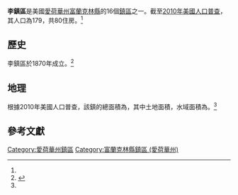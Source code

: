 {{Infobox settlement
|official_name            = 李鎮區
|native_name              = Lee Township
|settlement_type          = [[鎮區_(美國)|鎮區]]
|nickname                 = 
|motto                    =

<!-- Images -->
|image_skyline            = 
|imagesize                = 
|image_caption            = 
|image_flag               = 
|image_seal               =

<!-- Maps -->
|image_map                = Map_highlighting_Lee_Township,_Franklin County,_Iowa.svg
|mapsize                  = 250px
|map_caption              = 在富蘭克林縣中的位置
|image_map1               = 
|mapsize1                 = 
|map_caption1             =

<!-- Location -->
|subdivision_type         = [[世界地理索引|国家]]
|subdivision_name         = {{USA}}
|subdivision_type1        = [[美国行政区划|州]]
|subdivision_name1        = {{flag|Iowa}}
|subdivision_type2        = [[愛荷華州县级行政区列表|縣]]
|subdivision_name2        = [[富蘭克林縣_(愛荷華州)|富蘭克林縣]]
|government_footnotes     = 
|leader_title             = 
|leader_name              = 
|leader_title1            = 
|leader_name1             = 
|established_title        = 
|established_date         =

<!-- Area -->
|area_footnotes           = 
|area_magnitude           = 
|unit_pref                = Imperial
|area_total_sq_mi         = 36.24
|area_land_sq_mi          = 36.24
|area_water_sq_mi         = 0
|area_water_percent       = 0

<!-- Population -->
|population_as_of         = [[2010年美國人口普查|2010]]
|population_footnotes     = <ref name="Gazetteer">{{cite web|title=2010 Census Gazetteer|url=https://www.census.gov/geo/maps-data/data/docs/gazetteer/county_sub_list_19.txt|publisher=[[United_States_Census_Bureau|United States Census Bureau]]|accessdate=2014-02-21|archive-url=https://web.archive.org/web/20140223183305/http://www.census.gov/geo/maps-data/data/docs/gazetteer/county_sub_list_19.txt|archive-date=2014-02-23|dead-url=yes}}</ref>
|population_total         = 179
|population_density_sq_mi = 5

<!-- General information -->
|elevation_footnotes      = 
|elevation_m              = 366
|elevation_ft             = 1201
|coordinates              = {{coord|42|36|02|N|93|19|17|W|region:US-IA|display=inline,title}}

<!-- Area/postal codes & others -->
|timezone                 = 
|utc_offset               = 
|timezone_DST             = 
|utc_offset_DST           = 
|postal_code_type         = [[美國郵區編號|郵區編號]]
|postal_code              = 50006, 50071, 50126
|area_code                = 
|blank_name               = [[地名信息系统|GNIS ID]]
|blank_info               = 0468199<ref>{{cite gnis|0468199|Lee Township, Franklin County, Iowa|2014-02-21}}</ref>
|website                  = 
|footnotes                = 
}}

'''李鎮區'''是美國[[愛荷華州|愛荷華州]][[富蘭克林縣_(愛荷華州)|富蘭克林縣]]的16個[[鎮區_(美國)|鎮區]]之一。截至[[2010年美國人口普查|2010年美國人口普查]]，其人口為179，共80住房。<ref name="Gazetteer"/>

== 歷史 ==
李鎮區於1870年成立。<ref>{{cite book | url=https://books.google.com/books?id=snoUAAAAYAAJ&pg=PA315#v=onepage&q&f=false | title=History of Franklin County, Iowa: A Record of Settlement, Organization, Progress and Achievement, Volume 1 | publisher=S. J. Clarke Publishing Company | author=Stuart, I. L. | year=1914 | pages=315 | access-date=2020-07-14 | archive-date=2020-08-27 | archive-url=https://web.archive.org/web/20200827041717/https://books.google.com/books?id=snoUAAAAYAAJ&pg=PA315#v=onepage&q&f=false | dead-url=no }}</ref>
== 地理 ==
根據2010年美國人口普查，該鎮的總面積為{{convert|36.24|sqmi}}，其中土地面積{{convert|36.24|sqmi}}，水域面積為{{convert|0|sqmi}}。<ref name="Gazetteer"/>
== 參考文獻 ==
{{reflist}}

{{富蘭克林縣 (愛荷華州)}}
[[Category:愛荷華州鎮區|Category:愛荷華州鎮區]]
[[Category:富蘭克林縣鎮區_(愛荷華州)|Category:富蘭克林縣鎮區 (愛荷華州)]]

{{Iowa-geo-stub}}